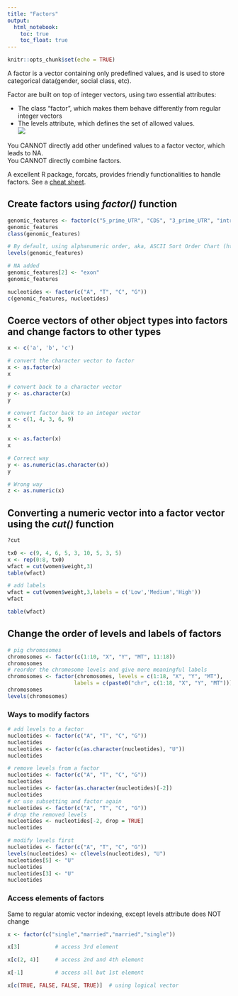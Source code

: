 ```yaml
---
title: "Factors"
output: 
  html_notebook:
    toc: true
    toc_float: true
---
```


```r
knitr::opts_chunk$set(echo = TRUE)
```


A factor is a vector containing only predefined values, and is used to store categorical data(gender, social class, etc).

Factor are built on top of integer vectors, using two essential attributes:  

* The class "factor", which makes them behave differently from regular integer vectors
* The levels attribute, which defines the set of allowed values.  
![](image/factor.png)  


You CANNOT directly add other undefined values to a factor vector, which leads to NA.  
You CANNOT directly combine factors.

A excellent R package, forcats, provides friendly functionalities to handle factors. See a [cheat sheet](https://github.com/rstudio/cheatsheets/raw/master/factors.pdf).

## Create factors using _factor()_ function

```r
genomic_features <- factor(c("5_prime_UTR", "CDS", "3_prime_UTR", "intron"))
genomic_features
class(genomic_features)

# By default, using alphanumeric order, aka, ASCII Sort Order Chart (http://support.ecisolutions.com/doc-ddms/help/reportsmenu/ascii_sort_order_chart.htm): 
levels(genomic_features)

# NA added
genomic_features[2] <- "exon"
genomic_features

nucleotides <- factor(c("A", "T", "C", "G"))
c(genomic_features, nucleotides)
```

## Coerce vectors of other object types into factors and change factors to other types
```r
x <- c('a', 'b', 'c')

# convert the character vector to factor
x <- as.factor(x)
x

# convert back to a character vector
y <- as.character(x)
y

# convert factor back to an integer vector
x <- c(1, 4, 3, 6, 9)
x

x <- as.factor(x)
x

# Correct way
y <- as.numeric(as.character(x))
y

# Wrong way
z <- as.numeric(x)
```
## Converting a numeric vector into a factor vector using the _cut()_ function
```r
?cut

tx0 <- c(9, 4, 6, 5, 3, 10, 5, 3, 5)
x <- rep(0:8, tx0)
wfact = cut(women$weight,3)
table(wfact)

# add labels
wfact = cut(women$weight,3,labels = c('Low','Medium','High'))
wfact

table(wfact)
```


## Change the order of levels and labels of factors
```r
# pig chromosomes
chromosomes <- factor(c(1:10, "X", "Y", "MT", 11:18))
chromosomes
# reorder the chromosome levels and give more meaningful labels
chromosomes <- factor(chromosomes, levels = c(1:18, "X", "Y", "MT"), 
                     labels = c(paste0("chr", c(1:18, "X", "Y", "MT"))))
chromosomes
levels(chromosomes)
```

### Ways to modify factors
```r
# add levels to a factor
nucleotides <- factor(c("A", "T", "C", "G"))
nucleotides
nucleotides <- factor(c(as.character(nucleotides), "U"))
nucleotides

# remove levels from a factor
nucleotides <- factor(c("A", "T", "C", "G"))
nucleotides
nucleotides <- factor(as.character(nucleotides)[-2])
nucleotides
# or use subsetting and factor again
nucleotides <- factor(c("A", "T", "C", "G"))
# drop the removed levels
nucleotides <- nucleotides[-2, drop = TRUE]
nucleotides

# modify levels first
nucleotides <- factor(c("A", "T", "C", "G"))
levels(nucleotides) <- c(levels(nucleotides), "U")
nucleotides[5] <- "U"
nucleotides
nucleotides[3] <- "U"
nucleotides

```
### Access elements of factors
Same to regular atomic vector indexing, except levels attribute does NOT change

```r
x <- factor(c("single","married","married","single"))

x[3]           # access 3rd element

x[c(2, 4)]     # access 2nd and 4th element

x[-1]          # access all but 1st element

x[c(TRUE, FALSE, FALSE, TRUE)]  # using logical vector
```
